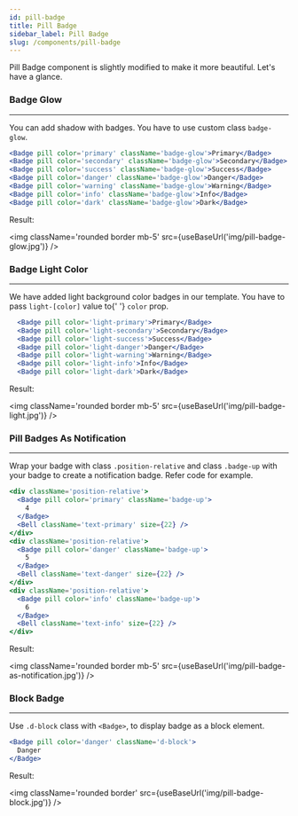```yaml
---
id: pill-badge
title: Pill Badge
sidebar_label: Pill Badge
slug: /components/pill-badge
---
```



<p>Pill Badge component is slightly modified to make it more beautiful. Let's have a glance.</p>

### Badge Glow

---

<p>
  You can add shadow with badges. You have to use custom class <code>badge-glow</code>.
</p>

```jsx
<Badge pill color='primary' className='badge-glow'>Primary</Badge>
<Badge pill color='secondary' className='badge-glow'>Secondary</Badge>
<Badge pill color='success' className='badge-glow'>Success</Badge>
<Badge pill color='danger' className='badge-glow'>Danger</Badge>
<Badge pill color='warning' className='badge-glow'>Warning</Badge>
<Badge pill color='info' className='badge-glow'>Info</Badge>
<Badge pill color='dark' className='badge-glow'>Dark</Badge>
```

<p className='my-4'>Result:</p>

<img className='rounded border mb-5' src={useBaseUrl('img/pill-badge-glow.jpg')} />

### Badge Light Color

---

<p>
  We have added light background color badges in our template. You have to pass <code>light-[color]</code> value to{' '}
  <code>color</code> prop.
</p>

```jsx
  <Badge pill color='light-primary'>Primary</Badge>
  <Badge pill color='light-secondary'>Secondary</Badge>
  <Badge pill color='light-success'>Success</Badge>
  <Badge pill color='light-danger'>Danger</Badge>
  <Badge pill color='light-warning'>Warning</Badge>
  <Badge pill color='light-info'>Info</Badge>
  <Badge pill color='light-dark'>Dark</Badge>
```

<p className='my-4'>Result:</p>

<img className='rounded border mb-5' src={useBaseUrl('img/pill-badge-light.jpg')} />

### Pill Badges As Notification

---

<p>
  Wrap your badge with class <code>.position-relative</code> and class <code>.badge-up</code> with your badge to create
  a notification badge. Refer code for example.
</p>

```jsx
<div className='position-relative'>
  <Badge pill color='primary' className='badge-up'>
    4
  </Badge>
  <Bell className='text-primary' size={22} />
</div>
<div className='position-relative'>
  <Badge pill color='danger' className='badge-up'>
    5
  </Badge>
  <Bell className='text-danger' size={22} />
</div>
<div className='position-relative'>
  <Badge pill color='info' className='badge-up'>
    6
  </Badge>
  <Bell className='text-info' size={22} />
</div>
```

<p className='my-4'>Result:</p>

<img className='rounded border mb-5' src={useBaseUrl('img/pill-badge-as-notification.jpg')} />

### Block Badge

---

<p>
  Use <code>.d-block</code> class with <code>&lt;Badge&gt;</code>, to display badge as a block element.
</p>

```jsx
<Badge pill color='danger' className='d-block'>
  Danger
</Badge>
```

<p className='my-4'>Result:</p>

<img className='rounded border' src={useBaseUrl('img/pill-badge-block.jpg')} />
